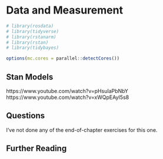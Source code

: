 # Data and Measurement {#data_measurement}

```r
# library(rosdata)
# library(tidyverse)
# library(rstanarm)
# library(rstan)
# library(tidybayes)

options(mc.cores = parallel::detectCores())
```


## Stan Models

https://www.youtube.com/watch?v=pHsuIaPbNbY
https://www.youtube.com/watch?v=xWQpEAyI5s8

## Questions

I've not done any of the end-of-chapter exercises for this one.


## Further Reading {-}
